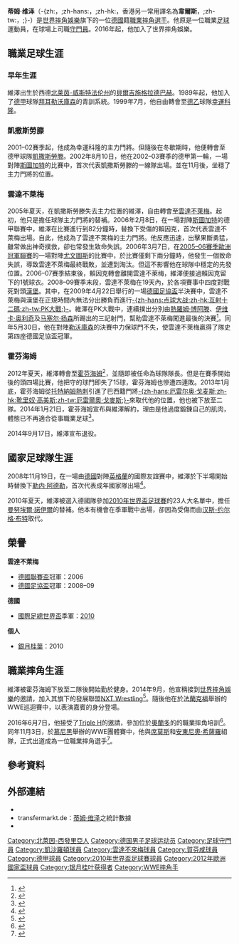 {{noteta
|G1=德甲
|G2=uefa
|T=zh-hans:蒂姆·维泽;zh-hk:添·韋斯;zh-tw:提姆·維澤;
|1=zh-hans:蒂姆·维泽;zh-hk:添·韋斯;zh-tw:提姆·維澤;
|2=zh-hans:维泽;zh-hk:韋斯;zh-tw:維澤;
|3=zh-hans:凯泽斯劳滕;zh-hk:凱撒勞頓;zh-tw:凱撒斯勞滕;
|4=zh-hans:勒沃库森;zh-hk:利華古遜;zh-tw:勒沃庫森;
|5=zh-hans:云达不来梅;zh-hk:雲達不萊梅;zh-tw:文達不來梅;
|6=zh-hans:霍芬海姆;zh-hk:賀芬咸;zh-tw:霍芬海姆;
}}
{{Football player infobox
| playername     = 蒂姆·维泽<br />''Tim Wiese''
| image          = [[File:Tim_Wiese,_Germany_national_football_team_(05).jpg|200px]]
| fullname       = Tim Wiese
| nickname       = 
| dateofbirth    = {{birth date and age|1981|12|17}}
| cityofbirth    = [[貝爾吉施格拉德巴赫|貝爾吉施格拉德巴赫]]
| countryofbirth = {{BRD}}
| height         = {{height|meters=1.93}}
| position       = [[守門員_(足球)|守門員]]
| youthyears1    = 1989–1999 | youthclubs1 = DJK Dürscheid
| youthyears2    = 1989–1999 | youthclubs2 = [[勒沃库森足球俱乐部|勒沃庫森]]
| years1         = 1999–2001 | clubs1 = [[福尔图娜科隆|幸運科隆]] | caps1 = 23 | goals1 = 0
| years2         = 2001–2002 | clubs2 = [[凯泽斯劳滕足球俱乐部|凱撒斯勞滕二隊]] | caps2 = 15 | goals2 = 0
| years3         = 2002–2005 | clubs3 = [[凯泽斯劳滕足球俱乐部|凱撒斯勞滕]] | caps3 = 65 | goals3 = 0
| years4         = 2005–2012 | clubs4 = [[文達不來梅|文達不來梅]] | caps4 = 194 | goals4 = 0
| years5         = 2012–2014 | clubs5 = [[賀芬咸1899體育會|霍芬海姆]] | caps5 = 10 | goals5 = 0
| totalcaps      = 307 | totalgoals = 0 
| nationalyears1 = 2003–2005 | nationalteam1 = [[德國21歲以下國家足球隊|德國U21]]| nationalcaps1 = 13 | nationalgoals1 = 0
| nationalyears2 = 2008–2012 | nationalteam2 = {{fb|GER}} | nationalcaps2 = 6 | nationalgoals2 = 0
}}{{中文譯名
| english    = Tim '''Wiese'''
| putonghua  = 维泽
| taiwan     = 維澤
| cantonese  = 韋斯<small>（[[香港有線電視體育平台|有線電視]]）</small> <br />韋爾斯<small>（香港各報章）</small>
|}}
'''蒂姆·维泽'''（{{lang-de|'''Tim Wiese'''}}-{zh:，;zh-hans:，;zh-hk:，香港另一常用譯名為'''韋爾斯'''，;zh-tw:，;}-{{bd|1981年|12月17日|catidx=Wiese, Tim}}）是[[世界摔角娛樂|世界摔角娛樂]]旗下的一位[[德國|德國]]籍[[職業摔角|職業摔角]][[選手|選手]]。他原是一位職業[[足球|足球]]運動員，在球場上司職[[守門員_(足球)|守門員]]。2016年起，他加入了世界摔角娛樂。

==職業足球生涯==
===早年生涯===
維澤出生於西德[[北莱茵-威斯特法伦州|北莱茵-威斯特法伦州]]的[[貝爾吉施格拉德巴赫|貝爾吉施格拉德巴赫]]。1989年起，他加入了[[德甲|德甲]]球隊[[勒沃庫森足球俱樂部|拜耳勒沃庫森]]的青訓系統。1999年7月，他自由轉會至[[德乙|德乙]]球隊[[福尔图娜科隆|幸運科隆]]。

===凱撒斯勞滕===
2001–02賽季起，他成為幸運科隆的主力門將。但隨後在冬歇期時，他便轉會至德甲球隊[[凯泽斯劳滕足球俱乐部|凱撒斯勞滕]]。2002年8月10日，他在2002–03賽季的德甲第一輪，一場對陣[[斯圖加特足球俱樂部|斯圖加特]]的比賽中，首次代表凱撒斯勞滕的一線隊出場。並在11月後，坐穩了主力門將的位置。

===雲達不萊梅===
2005年夏天，在凱撒斯勞滕失去主力位置的維澤，自由轉會至[[雲達不萊梅|雲達不萊梅]]。起初，他只是擔任球隊主力門將{{link-de|安德列斯·賴因克|Andreas Reinke}}的替補。2006年2月8日，在一場對陣[[斯圖加特足球俱樂部|斯圖加特]]的德甲聯賽中，維澤在比賽進行到82分鐘時，替換下受傷的賴因克，首次代表雲達不萊梅出場。自此，他成為了雲達不萊梅的主力門將。他反應迅速，出擊果斷勇猛，雖常做出神奇撲救，卻也常發生致命失誤。2006年3月7日，在[[2005/06賽季歐洲冠軍聯賽|2005–06賽季]][[歐洲冠軍聯賽|歐洲冠軍聯賽]]的一場對陣[[尤文圖斯|尤文圖斯]]的比賽中，於比賽僅剩下兩分鐘時，他發生一個致命失誤，導致雲達不萊梅最終戰敗，並遭到淘汰。但這不影響他在球隊中穩定的先發位置。2006–07賽季結束後，賴因克轉會離開雲達不萊梅，維澤便接過賴因克留下的1號球衣。2008–09賽季末段，雲達不萊梅在19天內，於各項賽事中四度對戰死對頭[[漢堡體育俱樂部|漢堡]]。其中，在2009年4月22日舉行的一場[[德國足協盃|德國足協盃]]半決賽中，雲達不萊梅與漢堡在正規時間內無法分出勝負而進行[[PK大戰|-{zh-hans:点球大战;zh-hk:互射十二碼;zh-tw:PK大戰;}-]]。維澤在PK大戰中，連續撲出分別由[[熱羅姆·博阿滕|熱羅姆·博阿滕]]、[[伊维卡·奥利奇|伊维卡·奥利奇]]及[[马塞尔·扬森|马塞尔·扬森]]所踢出的三記射門，幫助雲達不萊梅闖進最後的決賽<ref>{{cite news |language=de |url=http://www.transfermarkt.de/spielbericht/index/spielbericht/938699 |title=Hamburger SV - SV Werder Bremen,22.04.2009 |publisher=transfermarkt.de |date=2009-04-22 |accessdate=2016-11-04}}</ref>。同年5月30日，他在對陣[[勒沃庫森足球俱樂部|勒沃庫森]]的決賽中力保球門不失，使雲達不萊梅贏得了隊史第四座德國足協盃冠軍。

===霍芬海姆===
2012年夏天，維澤轉會至[[賀芬咸1899體育會|霍芬海姆]]<ref>{{cite news |language=en |url=http://www.goal.com/en/news/15/germany/2012/05/02/3076106/official-hoffenheim-announce-summer-signings-of-wiese|title=Official: Hoffenheim announce summer signings of Wiese & Derdiyok |publisher=goal.com |date=2012-05-02 |accessdate=2016-11-04}}</ref>，並隨即被任命為球隊隊長。但是在賽季開始後的頭四場比賽，他把守的球門即失了15球，霍芬海姆也慘遭四連敗。2013年1月底，霍芬海姆從[[托特納姆熱刺|托特納姆熱刺]]引進了巴西籍門將[[靴里奴·高美斯|-{zh-hans:厄雷尔奥·戈麦斯;zh-hk:靴里奴·高美斯;zh-tw:厄雷爾奧·戈麥斯;}-]]來取代他的位置，他也被下放至二隊。2014年1月21日，霍芬海姆宣布與維澤解約，理由是他過度鍛鍊自己的肌肉，體態已不再適合從事職業足球<ref>{{cite news|language=de |url=http://www.focus.de/sport/fussball/bundesliga1/tim-wiese-ex-nationaltorwart-bundesliga-weg-fussball-vertrag-aufgeloest-1899-hoffenheim-schmeisst-tim-wiese-raus-7_id_3559024.htm |title=Vertrag aufgelöst: Hoffenheim schmeißt Tim Wiese raus |publisher=Focus Online |date=2014-01-21 |accessdate=2016-11-04}}</ref>。

2014年9月17日，維澤宣布退役。

==國家足球隊生涯==
2008年11月19日，在一場由[[德國國家足球隊|德國]]對陣[[英格蘭國家足球隊|英格蘭]]的國際友誼賽中，維澤於下半場開始時替換下[[勒内·阿德勒|勒内·阿德勒]]，首次代表成年國家隊出場<ref>{{cite news |language=de |url=http://www.transfermarkt.de/spielbericht/index/spielbericht/927809 |title=Deutschland - England,19.11.2008 |publisher=transfermarkt.de |date=2008-11-19 |accessdate=2016-11-04}}</ref>。

2010年夏天，維澤被選入德國隊參加[[2010年世界盃足球賽|2010年世界盃足球賽]]的23人大名單中，擔任[[曼努埃爾·諾伊爾|曼努埃爾·諾伊爾]]的替補。他本有機會在季軍戰中出場，卻因為受傷而由[[汉斯-约尔格·布特|汉斯-约尔格·布特]]取代。

==榮譽==
'''雲達不萊梅'''
* [[德國足球協會聯賽盃|德國聯賽盃]]冠軍：2006
* [[德國足協盃|德國足協盃]]冠軍：2008–09

'''德國'''
* [[國際足總世界盃|國際足總世界盃]]季軍：[[2010年世界盃足球賽|2010]]

'''個人'''
* [[銀月桂葉|銀月桂葉]]：2010

==職業摔角生涯==
{{Infobox Pro Wrestler
| name        = 蒂姆·维泽
| image       =
| ringnames   = 
| birthname   = Tim Wiese
| nickname    = The Machine
| height      = {{height|ft=6|in=4}}
| weight      = {{convert|255|lb|kg|abbr=on}}
| birth_date  = {{Birth date and age|1981|12|17}}
| birth_place = {{BRD}}[[貝爾吉施格拉德巴赫|貝爾吉施格拉德巴赫]]
| resides     =
| billed      = 德國
| trainer     =
| debut       = 2016年11月3日
}}
維澤被霍芬海姆下放至二隊後開始勤於健身。2014年9月，他宣稱接到[[世界摔角娛樂|世界摔角娛樂]]的邀請，加入其旗下的發展聯盟[[NXT_Wrestling|NXT Wrestling]]<ref>{{cite news |language=en |url=http://www.dnaindia.com/sport/report-former-germany-goalkeeper-tim-wiese-says-he-has-been-offered-contract-with-wwe-2019072 |title=Former Germany goalkeeper Tim Wiese says he has been offered contract with WWE |publisher=dnaindia.com |date=2014-09-16 |accessdate=2016-11-04 |archive-date=2016-03-03 |archive-url=https://web.archive.org/web/20160303235703/http://www.dnaindia.com/sport/report-former-germany-goalkeeper-tim-wiese-says-he-has-been-offered-contract-with-wwe-2019072 |dead-url=no }}</ref>。隨後他在於[[法蘭克福|法蘭克福]]舉辦的WWE巡迴賽中，以表演嘉賓的身分登場。

2016年6月7日，他接受了[[Triple_H|Triple H]]的邀請，參加位於[[奧蘭多|奧蘭多]]的{{link-en|世界摔角娛樂演藝中心|WWE Performance Center}}的職業摔角培訓<ref>{{cite news |language=zh-hans |url=http://sports.qq.com/a/20160608/050642.htm |title=前德国国门狂热投身摔角 赴美训练或再成巨星 |publisher=騰訊體育 |date=2016-06-08 |accessdate=2016-11-04}}</ref>。同年11月3日，於[[慕尼黑|慕尼黑]]舉辦的WWE團體賽中，他與[[席莫斯|席莫斯]]和[[安東尼奧·希薩羅|安東尼奧·希薩羅]]組隊，正式出道成為一位職業摔角選手<ref>{{cite news |language=en |url=http://www.dailymail.co.uk/sport/article-3903178/Tim-Wiese-makes-winning-WWE-start-former-Germany-international-known-Machine-defeats-Bo-Dallas-team-Shining-Stars.html |title=Tim Wiese makes winning WWE start as former Germany international now known as 'The Machine' defeats Bo Dallas and team of The Shining Stars |publisher=Daily Mail |date=2016-11-03 |accessdate=2016-11-04}}</ref>。

==參考資料==
{{reflist}}

==外部連結==
{{commonscat|Tim Wiese|蒂姆·维泽}}
* {{wfb|tim-wiese|蒂姆·维泽}}
* transfermarkt.de：[http://www.transfermarkt.de/tim-wiese/profil/spieler/1474 蒂姆·维泽]之統計數據 {{de icon}}
* {{Fussballdaten|wiesetim|蒂姆·维泽}}

{{Germany Squad 2010 World Cup}}
{{2012年歐洲足球錦標賽德國參賽名單}}

{{DEFAULTSORT:Wiese, Tim}}
[[Category:北萊因-西發里亞人|Category:北萊因-西發里亞人]]
[[Category:德国男子足球运动员|Category:德国男子足球运动员]]
[[Category:足球守門員|Category:足球守門員]]
[[Category:凱沙羅頓球員|Category:凱沙羅頓球員]]
[[Category:雲達不來梅球員|Category:雲達不來梅球員]]
[[Category:賀芬咸球員|Category:賀芬咸球員]]
[[Category:德甲球員|Category:德甲球員]]
[[Category:2010年世界盃足球賽球員|Category:2010年世界盃足球賽球員]]
[[Category:2012年歐洲國家盃球員|Category:2012年歐洲國家盃球員]]
[[Category:银月桂叶获得者|Category:银月桂叶获得者]]
[[Category:WWE摔角手|Category:WWE摔角手]]